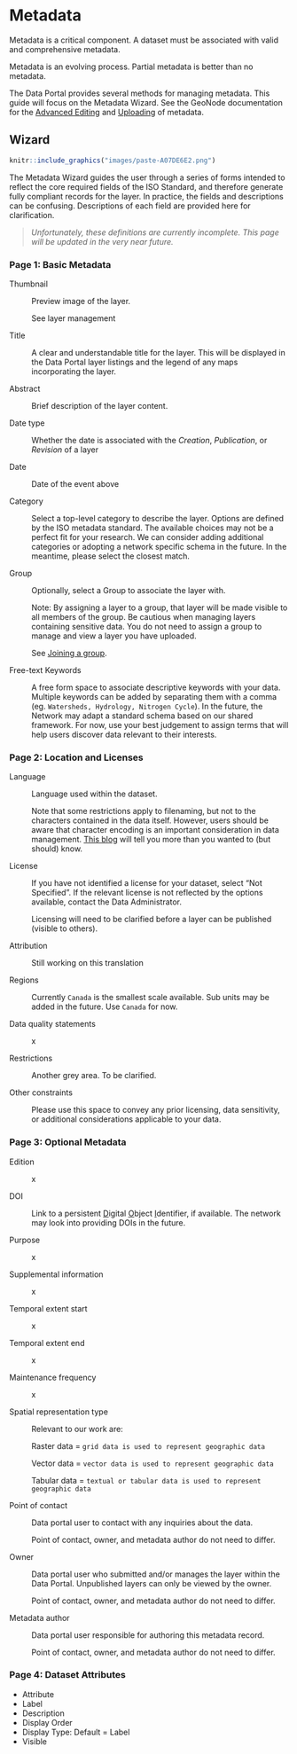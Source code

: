 # Metadata

Metadata is a critical component. A dataset must be associated with valid and comprehensive metadata.

Metadata is an evolving process. Partial metadata is better than no metadata.

The Data Portal provides several methods for managing metadata. This guide will focus on the Metadata Wizard. See the GeoNode documentation for the [Advanced Editing](https://docs.geonode.org/en/3.2.x/usage/managing_layers/layer_metadata.html#metadata-advanced-editing){target="_blank"} and [Uploading](https://docs.geonode.org/en/3.2.x/usage/managing_layers/layer_metadata.html#uploading-metadata){target="_blank"} of metadata.

## Wizard
::: two-col
```r

knitr::include_graphics("images/paste-A07DE6E2.png")

```

The Metadata Wizard guides the user through a series of forms intended to reflect the core required fields of the ISO Standard, and therefore generate fully compliant records for the layer. In practice, the fields and descriptions can be confusing. Descriptions of each field are provided here for clarification.
:::

> *Unfortunately, these definitions are currently incomplete. This page will be updated in the very near future.*


### Page 1: Basic Metadata

Thumbnail

:   Preview image of the layer.

    See layer management

Title

:   A clear and understandable title for the layer. This will be displayed in the Data Portal layer listings and the legend of any maps incorporating the layer.

Abstract

:   Brief description of the layer content.

Date type

:   Whether the date is associated with the *Creation*, *Publication*, or *Revision* of a layer

Date

:   Date of the event above

Category

:   Select a top-level category to describe the layer. Options are defined by the ISO metadata standard. The available choices may not be a perfect fit for your research. We can consider adding additional categories or adopting a network specific schema in the future. In the meantime, please select the closest match.

Group

:   Optionally, select a Group to associate the layer with.

    Note: By assigning a layer to a group, that layer will be made visible to all members of the group. Be cautious when managing layers containing sensitive data. You do not need to assign a group to manage and view a layer you have uploaded.

    See [Joining a group](#joining-a-group).

Free-text Keywords

:   A free form space to associate descriptive keywords with your data. Multiple keywords can be added by separating them with a comma (eg. `Watersheds, Hydrology, Nitrogen Cycle`). In the future, the Network may adapt a standard schema based on our shared framework. For now, use your best judgement to assign terms that will help users discover data relevant to their interests.

### Page 2: Location and Licenses

Language

:   Language used within the dataset.

    Note that some restrictions apply to filenaming, but not to the characters contained in the data itself. However, users should be aware that character encoding is an important consideration in data management. [This blog](https://www.joelonsoftware.com/2003/10/08/the-absolute-minimum-every-software-developer-absolutely-positively-must-know-about-unicode-and-character-sets-no-excuses/){target="_blank"} will tell you more than you wanted to (but should) know.

License

:   If you have not identified a license for your dataset, select "Not Specified". If the relevant license is not reflected by the options available, contact the Data Administrator.

    Licensing will need to be clarified before a layer can be published (visible to others).

Attribution

:   Still working on this translation

Regions

:   Currently `Canada` is the smallest scale available. Sub units may be added in the future. Use `Canada` for now.

Data quality statements

:   x

Restrictions

:   Another grey area. To be clarified.

Other constraints

:   Please use this space to convey any prior licensing, data sensitivity, or additional considerations applicable to your data.

### Page 3: Optional Metadata

Edition

:   x

DOI

:   Link to a persistent [D]{.ul}igital [O]{.ul}bject [I]{.ul}dentifier, if available. The network may look into providing DOIs in the future.

Purpose

:   x

Supplemental information

:   x

Temporal extent start

:   x

Temporal extent end

:   x

Maintenance frequency

:   x

Spatial representation type

:   Relevant to our work are:

    Raster data = `grid data is used to represent geographic data`

    Vector data = `vector data is used to represent geographic data`

    Tabular data = `textual or tabular data is used to represent geographic data`

Point of contact

:   Data portal user to contact with any inquiries about the data.

    Point of contact, owner, and metadata author do not need to differ.

Owner

:   Data portal user who submitted and/or manages the layer within the Data Portal. Unpublished layers can only be viewed by the owner.

    Point of contact, owner, and metadata author do not need to differ.

Metadata author

:   Data portal user responsible for authoring this metadata record.

    Point of contact, owner, and metadata author do not need to differ.

### Page 4: Dataset Attributes

-   Attribute
-   Label
-   Description
-   Display Order
-   Display Type: Default = Label
-   Visible
